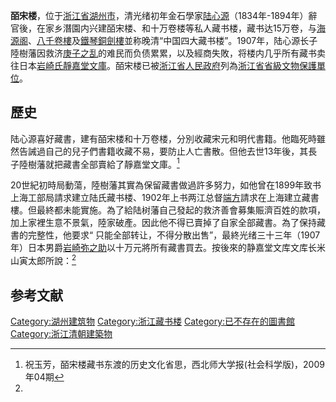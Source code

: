 {{文物保护单位
| 级别 = 省级
| 省区市 = 浙江省
| 名称 = 皕宋楼
| 图片 = Qianpi Pavilion 01 2014-04.jpg
| 编号 = 
| 分类 = 古建筑
| 时代 = 清
| 所在 = [[浙江省|浙江省]][[湖州市|湖州市]]
| 登录 = 
}}
'''皕宋楼'''，位于[[浙江省|浙江省]][[湖州市|湖州市]]，清光绪初年金石學家[[陆心源|陆心源]]（1834年-1894年）辭官後，在家乡潛園内兴建皕宋楼、和十万卷楼等私人藏书楼，藏书达15万卷，与[[海源阁|海源阁]]、[[八千卷樓|八千卷樓]]及[[鐵琴銅劍樓|鐵琴銅劍樓]]並称晚清“中国四大藏书楼”。1907年，陆心源长子陸樹藩因救济[[庚子之乱|庚子之乱]]的难民而负债累累，以及經商失敗，将楼内几乎所有藏书卖往日本[[岩崎家|岩崎氏]][[靜嘉堂文庫|靜嘉堂文庫]]。皕宋楼已被[[浙江省人民政府|浙江省人民政府]]列為[[浙江省省級文物保護單位|浙江省省級文物保護單位]]。

==歷史==
陆心源喜好藏書，建有皕宋楼和十万卷楼，分別收藏宋元和明代書籍。他臨死時雖然告誡過自己的兒子們書籍收藏不易，要防止人亡書散。但他去世13年後，其長子陸樹藩就把藏書全部賣給了靜嘉堂文庫。<ref name=祝玉芳>祝玉芳，皕宋楼藏书东渡的历史文化省思，西北师大学报(社会科学版)，2009年04期</ref>

20世紀初時局動蕩，陸樹藩其實為保留藏書做過許多努力，如他曾在1899年致书上海工部局請求建立陆氏藏书楼、1902年上书两江总督[[端方|端方]]請求在上海建立藏書樓。但最終都未能實施。為了給陆树藩自己發起的救济善會募集賑濟百姓的款項，加上家裡生意不景氣，陸家破產。因此他不得已賣掉了自家全部藏書。為了保持藏書的完整性，他要求“ 只能全部转让，不得分散出售”，最終光绪三十三年（1907年）日本男爵[[岩崎弥之助|岩崎弥之助]]以十万元將所有藏書買去。按後來的静嘉堂文库文库长米山寅太郎所說：<ref name=祝玉芳/>{{cquote|树藩苦于对遗书的保管，由明治三十八年末及次年三十九年春之际，秘密地派使者传告日本国，陆打算出售该书，开始希望由日本宫内省收购，但未成功。时弥之助的同乡前辈宫内大臣田中光显伯爵及静嘉堂文库长重野博士相继地为弥之助出谋...三十九年三月，文库派遣岛田重礼的次子...在本文库任文库员的岛田翰（又名彦桢）到清国。岛田翰是在四月十八日抵苏州，亲自对陆氏遗书进行了实地的调查。}}

==参考文献==
{{reflist}}

{{湖州市境内的浙江省文物保护单位}}
{{中国古代藏书楼}}
[[Category:湖州建筑物|Category:湖州建筑物]]
[[Category:浙江藏书楼|Category:浙江藏书楼]]
[[Category:已不存在的圖書館|Category:已不存在的圖書館]]
[[Category:浙江清朝建築物|Category:浙江清朝建築物]]
